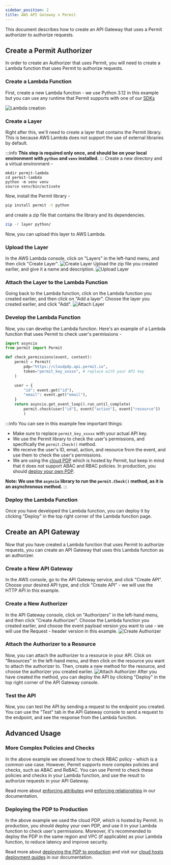 ```yaml
---
sidebar_position: 2
title: AWS API Gateway x Permit
---
```


This document describes how to create an API Gateway that uses a Permit authorizer to authorize requests.

## Create a Permit Authorizer
In order to create an Authorizer that uses Permit, you will need to create a Lambda function that uses Permit to authorize requests.

### Create a Lambda Function
First, create a new Lambda function - we use Python 3.12 in this example but you can use any runtime that Permit supports with one
of our [SDKs](/sdk/sdks-overview)

![Lambda creation](/img/integrations/aws/aws-1.png)

### Create a Layer
Right after this, we'll need to create a layer that contains the Permit library. This is because AWS Lambda does not support
the use of external libraries by default.

:::info
**This step is required only once, and should be on your local environment with `python` and `venv` installed.**
:::
Create a new directory and a virtual environment -
```
mkdir permit-lambda
cd permit-lambda
python -m venv venv
source venv/bin/activate
```
Now, install the Permit library -

```bash
pip install permit -t python
```

and create a zip file that contains the library and its dependencies.
```bash
zip -r layer python/
```
Now, you can upload this layer to AWS Lambda.

### Upload the Layer
In the AWS Lambda console, click on "Layers" in the left-hand menu, and then click "Create Layer".
![Create Layer](/img/integrations/aws/aws-2.png)
Upload the zip file you created earlier, and give it a name and description.
![Upload Layer](/img/integrations/aws/aws-3.png)

### Attach the Layer to the Lambda Function
Going back to the Lambda function, click on the Lambda function you created earlier, and then click on "Add a layer".
Choose the layer you created earlier, and click "Add".
![Attach Layer](/img/integrations/aws/aws-4.png)

### Develop the Lambda Function
Now, you can develop the Lambda function. Here's an example of a Lambda function that uses Permit to check user's permissions -
```python
import asyncio
from permit import Permit

def check_permissions(event, context):
    permit = Permit(
        pdp="https://cloudpdp.api.permit.io",
        token="permit_key_xxxxx", # replace with your API key
    )

    user = {
        "id": event.get("id"),
        "email": event.get("email"),
    }
    return asyncio.get_event_loop().run_until_complete(
        permit.check(user["id"], event["action"], event["resource"])
        )
```
:::info
You can see in this example few important things:
- Make sure to replace `permit_key_xxxxx` with your actual API key.
- We use the Permit library to check the user's permissions, and specifically the `permit.Check()` method.
- We receive the user's ID, email, action, and resource from the event, and use them to check the user's permissions.
- We are using the [cloud PDP](/concepts/pdp/overview#hostedmanaged-cloud-pdp-option) which is hosted by Permit, but keep in mind that it does not support ABAC and RBAC policies. In production, you should [deploy your own PDP](/how-to/deploy/deploy-to-production).

**Note: We use the `asyncio` library to run the `permit.Check()` method, as it is an asynchronous method.**
:::
### Deploy the Lambda Function
Once you have developed the Lambda function, you can deploy it by clicking "Deploy" in the top right corner of the Lambda function page.


## Create an API Gateway
Now that you have created a Lambda function that uses Permit to authorize requests, you can create an API Gateway that uses this Lambda function as an authorizer.

### Create a New API Gateway
In the AWS console, go to the API Gateway service, and click "Create API".
Choose your desired API type, and click "Create API" - we will use the HTTP API in this example.

### Create a New Authorizer
In the API Gateway console, click on "Authorizers" in the left-hand menu, and then click "Create Authorizer".
Choose the Lambda function you created earlier, and choose the event payload version you want to use - we will use the Request - header version in this example.
![Create Authorizer](/img/integrations/aws/aws-5.png)

### Attach the Authorizer to a Resource
Now, you can attach the authorizer to a resource in your API. Click on "Resources" in the left-hand menu, and then click on the resource you want to attach the authorizer to.
Then, create a new method for the resource, and choose the authorizer you created earlier.
![Attach Authorizer](/img/integrations/aws/aws-6.png)
After you have created the method, you can deploy the API by clicking "Deploy" in the top right corner of the API Gateway console.

### Test the API
Now, you can test the API by sending a request to the endpoint you created. You can use the "Test" tab in the API Gateway console to send a request to the endpoint, and see the response from the Lambda function.


## Advanced Usage
### More Complex Policies and Checks
In the above example we showed how to check RBAC policy - which is a common use case.
However, Permit supports more complex policies and checks, such as ABAC and ReBAC.
You can use Permit to check these policies and checks in your Lambda function, and use the result to authorize requests in your API Gateway.

Read more about [enforcing attributes](/how-to/enforce-permissions/check#attributes) and [enforcing relationships](/how-to/enforce-permissions/check#relationships) in our documentation.

### Deploying the PDP to Production
In the above example we used the cloud PDP, which is hosted by Permit.
In production, you should deploy your own PDP, and use it in your Lambda function to check user's permissions.
Moreover, it's recommended to deploy the PDP in the same region and VPC (if applicable) as your Lambda function, to reduce latency and improve security.

Read more about [deploying the PDP to production](/how-to/deploy/deploy-to-production) and visit our [cloud hosts deployment guides](/category/cloud-hosts) in our documentation.
